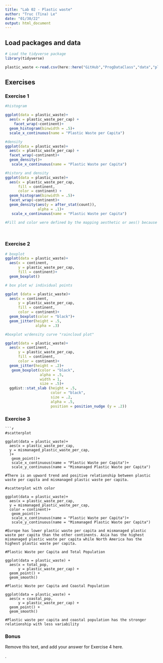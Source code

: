 ```yaml
---
title: "Lab 02 - Plastic waste"
author: "Truc (Tina) Le"
date: "01/30/22"
output: html_document
---
```


## Load packages and data

```r
# Load the tidyverse package
library(tidyverse)
```

```r
plastic_waste <-read.csv(here::here("GitHub","ProgDataClass","data","plastic-waste.csv"))
```

## Exercises

### Exercise 1

```r
#histogram 

ggplot(data = plastic_waste)+
  aes(x = plastic_waste_per_cap) +
    facet_wrap(~continent)+
  geom_histogram(binwidth = .5)+
  scale_x_continuous(name = "Plastic Waste per Capita")

#density
ggplot(data = plastic_waste)+
  aes(x = plastic_waste_per_cap) +
  facet_wrap(~continent)+
  geom_density()+
   scale_x_continuous(name = "Plastic Waste per Capita")

#history and density
ggplot(data = plastic_waste)+
  aes(x = plastic_waste_per_cap, 
      fill = continent,
      color = continent) +
  geom_histogram(binwidth = .5)+
  facet_wrap(~continent)+
  geom_density(aes(y = after_stat(count)),
               alpha = .1)+
   scale_x_continuous(name = "Plastic Waste per Capita")

#Fill and color were defined by the mapping aesthetic or aes() because we wanted to apply the color to both the graph and the chart. The alpha level was directly inputted into the geom since we only wanted to change the opacity for the density graph.
 
  
```

### Exercise 2

```r
# boxplot
ggplot(data = plastic_waste)+
  aes(x = continent,
      y = plastic_waste_per_cap,
      fill = continent)+
  geom_boxplot()

# box plot w/ individual points

ggplot (data = plastic_waste)+
  aes(x = continent,
      y = plastic_waste_per_cap,
      fill = continent,
      color = continent)+
  geom_boxplot(color = "black")+
  geom_jitter(height = .5,
              alpha = .3)

#boxplot w/density curve "raincloud plot"

ggplot(data = plastic_waste)+
  aes(x = continent,
      y = plastic_waste_per_cap,
      fill = continent,
      color = continent)+
  geom_jitter(height = .2)+
   geom_boxplot(color = "black",
                alpha = .5,
                width = 1,
                size = .5)+
  ggdist::stat_slab (height = .5,
                     color = "black",
                     size = .2,
                     alpha = .5,
                     position = position_nudge (y = .2))
```

### Exercise 3

```plastic-waste-per-capita

```r
#scatterplot

ggplot(data = plastic_waste)+
  aes(x = plastic_waste_per_cap,
  y = mismanaged_plastic_waste_per_cap,
  )+
   geom_point()+
   scale_x_continuous(name = "Plastic Waste per Capita")+
   scale_y_continuous(name = "Mismanaged Plastic Waste per Capita")

#There is an upward trend and positive relationship between plastic waste per capita and mismanaged plastic waste per capita.

#scatterplot with color

ggplot(data = plastic_waste)+
  aes(x = plastic_waste_per_cap,
  y = mismanaged_plastic_waste_per_cap,
  color = continent)+
   geom_point()+
   scale_x_continuous(name = "Plastic Waste per Capita")+
   scale_y_continuous(name = "Mismanaged Plastic Waste per Capita")

#Europe has lower plastic waste per capita and mismanaged plastic waste per capita than the other continents. Asia has the highest mismanaged plastic waste per capita while North America has the highest plastic waste per capita.

#Plastic Waste per Capita and Total Population

ggplot(data = plastic_waste) +
  aes(x = total_pop,
      y = plastic_waste_per_cap) +
  geom_point() +
  geom_smooth()

#Plastic Waste per Capita and Coastal Population

ggplot(data = plastic_waste) +
  aes(x = coastal_pop,
      y = plastic_waste_per_cap) +
  geom_point() +
  geom_smooth()

#Plastic waste per capita and coastal population has the stronger relationship with less variability
```

### Bonus

Remove this text, and add your answer for Exercise 4 here.


.
